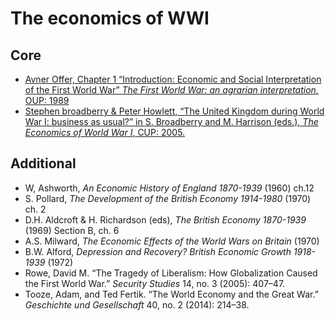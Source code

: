 # The economics of WWI

## Core

+ [Avner Offer, Chapter 1 "Introduction: Economic and Social Interpretation of the First World War" *The First World War: an agrarian interpretation*, OUP: 1989](https://hdl.handle.net/2027/heb.03445){target="_blank"}
+ [Stephen broadberry & Peter Howlett, "The United Kingdom during World War I: business as usual?" in S. Broadberry and M. Harrison (eds.), *The Economics of World War I*, CUP: 2005.](https://ebookcentral.proquest.com/lib/kcl/reader.action?docID=241098&ppg=224){target="_blank"}

## Additional

+ W, Ashworth, *An Economic History of England 1870-1939* (1960) ch.12
+ S. Pollard, *The Development of the British Economy 1914-1980* (1970) ch. 2
+ D.H. Aldcroft & H. Richardson (eds), *The British Economy 1870-1939* (1969) Section B, ch. 6
+ A.S. Milward, *The Economic Effects of the World Wars on Britain* (1970)
+ B.W. Alford, *Depression and Recovery? British Economic Growth 1918-1939* (1972)
+ Rowe, David M. “The Tragedy of Liberalism: How Globalization Caused the First World War.” *Security Studies* 14, no. 3 (2005): 407–47.
+ Tooze, Adam, and Ted Fertik. “The World Economy and the Great War.” *Geschichte und Gesellschaft* 40, no. 2 (2014): 214–38.
